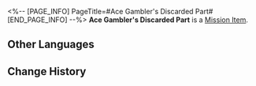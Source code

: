 <%-- [PAGE_INFO]
PageTitle=#Ace Gambler's Discarded Part#
[END_PAGE_INFO] --%>
{{Item Infobox
|id          = 140433
|image       = Item Ace Gambler's Discarded Part.png
|type        = Mission Item
|invCategory = Missions
|rarity      = 3
|effect      = 
|description = A part given to you by an Intellitron guest known as the "Ace Gambler." Its purpose remains a mystery.
}}
{{Description|''"Just carry it with you, even if as a talisman."''}}
'''Ace Gambler's Discarded Part''' is a [[Mission Item]].

==Other Languages==
{{Other Languages
|en   = Ace Gambler's Discarded Part
|zhs  = 赌神的废弃零件
|zht  = 賭神的廢棄零件
|ja   = ゴッド・ギャンブラーの廃棄したパーツ
|ko   = 도박의 신의 폐기된 부속품
|es   = Componente descartado del Dios del Juego
|fr   = Pièce superflue du Dieu des paris
|ru   = Ненужная деталь Бога Азарта
|th   = อะไหล่ของเจ้าแห่งการเดิมพัน
|vi   = Linh Kiện Bỏ Đi Của Thần Bài
|de   = Das weggeworfene Teil vom Gott des Glücksspiels
|id   = Komponen Usang Dewa Judi
|pt   = Parte Descartada do Ás das Apostas
}}

==Change History==
{{Change History|2.0}}